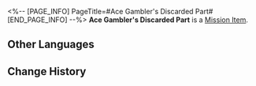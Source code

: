 <%-- [PAGE_INFO]
PageTitle=#Ace Gambler's Discarded Part#
[END_PAGE_INFO] --%>
{{Item Infobox
|id          = 140433
|image       = Item Ace Gambler's Discarded Part.png
|type        = Mission Item
|invCategory = Missions
|rarity      = 3
|effect      = 
|description = A part given to you by an Intellitron guest known as the "Ace Gambler." Its purpose remains a mystery.
}}
{{Description|''"Just carry it with you, even if as a talisman."''}}
'''Ace Gambler's Discarded Part''' is a [[Mission Item]].

==Other Languages==
{{Other Languages
|en   = Ace Gambler's Discarded Part
|zhs  = 赌神的废弃零件
|zht  = 賭神的廢棄零件
|ja   = ゴッド・ギャンブラーの廃棄したパーツ
|ko   = 도박의 신의 폐기된 부속품
|es   = Componente descartado del Dios del Juego
|fr   = Pièce superflue du Dieu des paris
|ru   = Ненужная деталь Бога Азарта
|th   = อะไหล่ของเจ้าแห่งการเดิมพัน
|vi   = Linh Kiện Bỏ Đi Của Thần Bài
|de   = Das weggeworfene Teil vom Gott des Glücksspiels
|id   = Komponen Usang Dewa Judi
|pt   = Parte Descartada do Ás das Apostas
}}

==Change History==
{{Change History|2.0}}